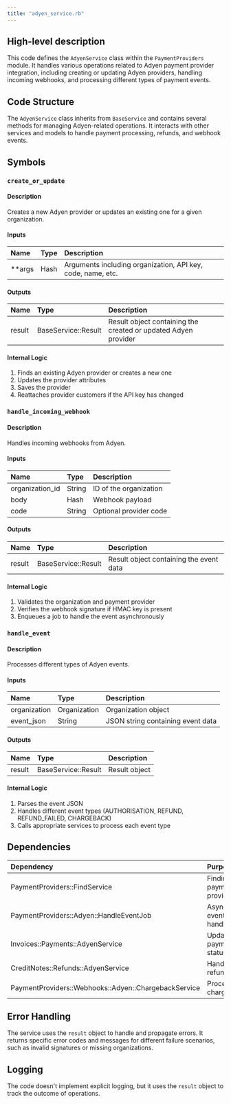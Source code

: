 ```yaml
---
title: "adyen_service.rb"
---
```


## High-level description
This code defines the `AdyenService` class within the `PaymentProviders` module. It handles various operations related to Adyen payment provider integration, including creating or updating Adyen providers, handling incoming webhooks, and processing different types of payment events.

## Code Structure
The `AdyenService` class inherits from `BaseService` and contains several methods for managing Adyen-related operations. It interacts with other services and models to handle payment processing, refunds, and webhook events.

## Symbols

### `create_or_update`
#### Description
Creates a new Adyen provider or updates an existing one for a given organization.

#### Inputs
| Name | Type | Description |
|:-----|:-----|:------------|
| **args | Hash | Arguments including organization, API key, code, name, etc. |

#### Outputs
| Name | Type | Description |
|:-----|:-----|:------------|
| result | BaseService::Result | Result object containing the created or updated Adyen provider |

#### Internal Logic
1. Finds an existing Adyen provider or creates a new one
2. Updates the provider attributes
3. Saves the provider
4. Reattaches provider customers if the API key has changed

### `handle_incoming_webhook`
#### Description
Handles incoming webhooks from Adyen.

#### Inputs
| Name | Type | Description |
|:-----|:-----|:------------|
| organization_id | String | ID of the organization |
| body | Hash | Webhook payload |
| code | String | Optional provider code |

#### Outputs
| Name | Type | Description |
|:-----|:-----|:------------|
| result | BaseService::Result | Result object containing the event data |

#### Internal Logic
1. Validates the organization and payment provider
2. Verifies the webhook signature if HMAC key is present
3. Enqueues a job to handle the event asynchronously

### `handle_event`
#### Description
Processes different types of Adyen events.

#### Inputs
| Name | Type | Description |
|:-----|:-----|:------------|
| organization | Organization | Organization object |
| event_json | String | JSON string containing event data |

#### Outputs
| Name | Type | Description |
|:-----|:-----|:------------|
| result | BaseService::Result | Result object |

#### Internal Logic
1. Parses the event JSON
2. Handles different event types (AUTHORISATION, REFUND, REFUND_FAILED, CHARGEBACK)
3. Calls appropriate services to process each event type

## Dependencies
| Dependency | Purpose |
|:-----------|:--------|
| PaymentProviders::FindService | Finding payment providers |
| PaymentProviders::Adyen::HandleEventJob | Asynchronous event handling |
| Invoices::Payments::AdyenService | Updating payment status |
| CreditNotes::Refunds::AdyenService | Handling refunds |
| PaymentProviders::Webhooks::Adyen::ChargebackService | Processing chargebacks |

## Error Handling
The service uses the `result` object to handle and propagate errors. It returns specific error codes and messages for different failure scenarios, such as invalid signatures or missing organizations.

## Logging
The code doesn't implement explicit logging, but it uses the `result` object to track the outcome of operations.